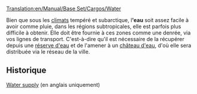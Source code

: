 [[Translation:en/Manual/Base Set/Cargos/Water]]

{{fr/Manual/Base Set/Cargos/Cargaison|nom=Eau
|image=en/Manual/Base Set/Cargos/Water.png
|produit=[[fr/Manual/Base Set/Industries/Réserve d'eau|Réserve d'eau]]
|accepté=[[fr/Manual/Base Set/Industries/Château d'eau|Château d'eau]]
}}

Bien que sous les [[fr/Manual/Climat|climats]] tempéré et subarctique, l''''eau''' soit assez facile à avoir comme pluie, dans les régions subtropicales, elle est parfois plus difficile à obtenir. Elle doit être fournie à ces zones comme une denrée, via vos lignes de transport. C'est-à-dire qu'il est nécessaire de la récupérer depuis une [[fr/Manual/Base Set/Industries/Réserve d'eau|réserve d'eau]] et de l'amener à un [[fr/Manual/Base Set/Industries/Château d'eau|château d'eau]], d'où elle sera distribuée via le réseau de la ville.

==Historique==
[http://en.wikipedia.org/wiki/Water_supply Water supply] (en anglais uniquement)